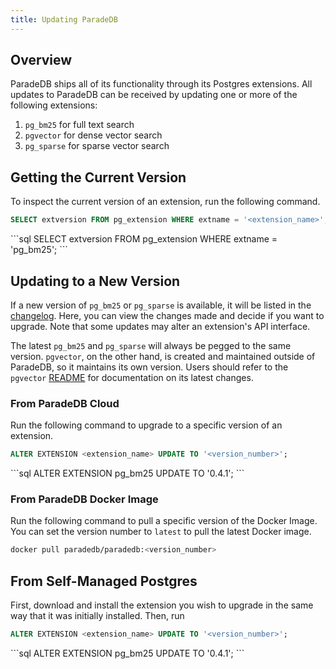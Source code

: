 ```yaml
---
title: Updating ParadeDB
---
```


## Overview

ParadeDB ships all of its functionality through its Postgres extensions. All updates to ParadeDB can be
received by updating one or more of the following extensions:

1. `pg_bm25` for full text search
2. `pgvector` for dense vector search
3. `pg_sparse` for sparse vector search

## Getting the Current Version

To inspect the current version of an extension, run the following command.

```sql
SELECT extversion FROM pg_extension WHERE extname = '<extension_name>';
```

<Accordion title="Example Usage">
  ```sql SELECT extversion FROM pg_extension WHERE extname = 'pg_bm25'; ```
</Accordion>

## Updating to a New Version

If a new version of `pg_bm25` or `pg_sparse` is available, it will be listed in the [changelog]().
Here, you can view the changes made and decide if you want to upgrade. Note that some updates may alter an
extension's API interface.

The latest `pg_bm25` and `pg_sparse` will always be pegged to the same version. `pgvector`, on the other hand, is
created and maintained outside of ParadeDB, so it maintains its own version. Users should refer to the `pgvector`
[README](https://github.com/pgvector/pgvector) for documentation on its latest changes.

### From ParadeDB Cloud

Run the following command to upgrade to a specific version of an extension.

```sql
ALTER EXTENSION <extension_name> UPDATE TO '<version_number>';
```

<Accordion title="Example Usage">
  ```sql ALTER EXTENSION pg_bm25 UPDATE TO '0.4.1'; ```
</Accordion>

### From ParadeDB Docker Image

Run the following command to pull a specific version of the Docker Image. You can set the version number
to `latest` to pull the latest Docker image.

```bash
docker pull paradedb/paradedb:<version_number>
```

## From Self-Managed Postgres

First, download and install the extension you wish to upgrade in the same way that it was initially
installed. Then, run

```sql
ALTER EXTENSION <extension_name> UPDATE TO '<version_number>';
```

<Accordion title="Example Usage">
  ```sql ALTER EXTENSION pg_bm25 UPDATE TO '0.4.1'; ```
</Accordion>
